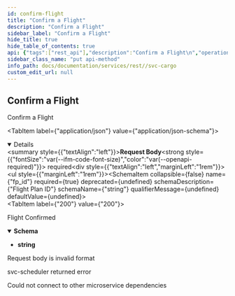 ```yaml
---
id: confirm-flight
title: "Confirm a Flight"
description: "Confirm a Flight"
sidebar_label: "Confirm a Flight"
hide_title: true
hide_table_of_contents: true
api: {"tags":["rest_api"],"description":"Confirm a Flight\n","operationId":"confirm_flight","requestBody":{"content":{"application/json":{"schema":{"type":"object","description":"Customer Flight Confirm Option","required":["fp_id"],"properties":{"fp_id":{"type":"string","description":"Flight Plan ID"}}}}},"required":true},"responses":{"200":{"description":"Flight Confirmed","content":{"text/plain":{"schema":{"type":"string"}}}},"400":{"description":"Request body is invalid format"},"500":{"description":"svc-scheduler returned error"},"503":{"description":"Could not connect to other microservice dependencies"}},"deprecated":false,"method":"put","path":"/cargo/confirm","jsonRequestBodyExample":{"fp_id":"string"},"info":{"title":"svc-cargo","description":"Cargo Service GRPC and REST servers","contact":{"name":"A.M. Smith (ServiceDog)"},"license":{"name":"BUSL-1.1"},"version":"0.8.0-develop.1"},"postman":{"name":"Confirm a Flight","description":{"content":"Confirm a Flight\n","type":"text/plain"},"url":{"path":["cargo","confirm"],"host":["{{baseUrl}}"],"query":[],"variable":[]},"header":[{"key":"Content-Type","value":"application/json"},{"key":"Accept","value":"text/plain"}],"method":"PUT","body":{"mode":"raw","raw":"\"\"","options":{"raw":{"language":"json"}}}}}
sidebar_class_name: "put api-method"
info_path: docs/documentation/services/rest//svc-cargo
custom_edit_url: null
---
```



## Confirm a Flight



Confirm a Flight


<MimeTabs><TabItem label={"application/json"} value={"application/json-schema"}><details style={{}} data-collapsed={false} open={true}><summary style={{"textAlign":"left"}}><strong>Request Body</strong><strong style={{"fontSize":"var(--ifm-code-font-size)","color":"var(--openapi-required)"}}> required</strong></summary><div style={{"textAlign":"left","marginLeft":"1rem"}}></div><ul style={{"marginLeft":"1rem"}}><SchemaItem collapsible={false} name={"fp_id"} required={true} deprecated={undefined} schemaDescription={"Flight Plan ID"} schemaName={"string"} qualifierMessage={undefined} defaultValue={undefined}></SchemaItem></ul></details></TabItem></MimeTabs><div><ApiTabs><TabItem label={"200"} value={"200"}><div>

Flight Confirmed

</div><div><MimeTabs schemaType={"response"}><TabItem label={"text/plain"} value={"text/plain"}><SchemaTabs><TabItem label={"Schema"} value={"Schema"}><details style={{}} data-collapsed={false} open={true}><summary style={{"textAlign":"left"}}><strong>Schema</strong></summary><div style={{"textAlign":"left","marginLeft":"1rem"}}></div><ul style={{"marginLeft":"1rem"}}><li><div><strong>string</strong></div></li></ul></details></TabItem></SchemaTabs></TabItem></MimeTabs></div></TabItem><TabItem label={"400"} value={"400"}><div>

Request body is invalid format

</div><div></div></TabItem><TabItem label={"500"} value={"500"}><div>

svc-scheduler returned error

</div><div></div></TabItem><TabItem label={"503"} value={"503"}><div>

Could not connect to other microservice dependencies

</div><div></div></TabItem></ApiTabs></div>
      
